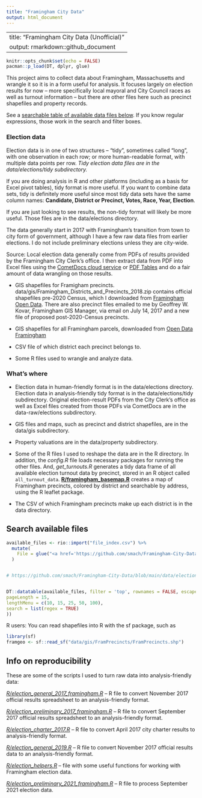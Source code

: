 ```yaml
---
title: "Framingham City Data"
output: html_document
---
```


---
title: "Framingham City Data (Unofficial)"
output: rmarkdown::github_document
---

```r
knitr::opts_chunk$set(echo = FALSE)
pacman::p_load(DT, dplyr, glue)
```

This project aims to collect data about Framingham, Massachusetts and wrangle it so it is in a form useful for analysis. It focuses largely on election results for now -- more specifically local mayoral and City Council races as well as turnout information -- but there are other files here such as precinct shapefiles and property records.

See a [searchable table of available data files below](#search-available-files). If you know regular expressions, those work in the search and filter boxes.

### Election data

Election data is in one of two structures -- "tidy", sometimes called "long", with one observation in each row; or more human-readable format, with multiple data points per row. _Tidy election data files are in the data/elections/tidy subdirectory._

If you are doing analysis in R and other platforms (including as a basis for Excel pivot tables), tidy format is more useful. If you want to combine data sets, tidy is definitely more useful since most tidy data sets have the same column names: **Candidate, District or Precinct, Votes, Race, Year, Election**.  

If you are just looking to see results, the non-tidy format will likely be more useful. Those files are in the data/elections directory.

The data generally start in 2017 with Framingham's transition from town to city form of government, although I have a few raw data files from earlier elections. I do not include preliminary elections unless they are city-wide. 

Source: Local election data generally come from PDFs of results provided by the Framingham City Clerk's office. I then extract data from PDF into Excel files using the [CometDocs cloud service](https://www.cometdocs.com/) or [PDF Tables](https://pdftables.com/) and do a fair amount of data wrangling on those results.


* GIS shapefiles for Framigham precincts. data/gis/Framingham_Districts_and_Precincts_2018.zip contains official shapefiles pre-2020 Census, which I downloaded from [Framingham Open Data](https://data.framinghamma.gov/Community-Development/Framingham-Districts-and-Precincts/9pzx-4i9g). There are also precinct files emailed to me by Geoffrey W. Kovar, Framingham GIS Manager, via email on July 14, 2017 and a new file of proposed post-2020-Census precincts.

* GIS shapefiles for all Framingham parcels, downloaded from [Open Data Framingham](https://data.framinghamma.gov/Community-Development/Framingham-Parcels/5vrm-nj3j)

* CSV file of which district each precinct belongs to.

* Some R files used to wrangle and analyze data.

### What's where

* Election data in human-friendly format is in the data/elections directory. Election data in analysis-friendly tidy format is in the data/elections/tidy subdirectory. Original election-result PDFs from the City Clerk's office as well as Excel files created from those PDFs via CometDocs are in the data-raw/elections subdirectory.

* GIS files and maps, such as precinct and district shapefiles, are in the data/gis subdirectory.

* Property valuations are in the data/property subdirectory.

* Some of the R files I used to reshape the data are in the R directory. In addition, the _config.R_ file loads necessary packages for running the other files. And, *get_turnouts.R* generates a tidy data frame of all available election turnout data by precinct, stored in an R object called `all_turnout_data`. **<a href='https://github.com/smach/Framingham-City-Data/blob/main/R/framingham_basemap.R'>R/framingham_basemap.R</a>** creates a map of Framingham precincts, colored by district and searchable by address, using the R leaflet package.

* The CSV of which Framingham precincts make up each district is in the data directory.

## Search available files

```r

available_files <- rio::import("file_index.csv") %>%
  mutate(
    File = glue("<a href='https://github.com/smach/Framingham-City-Data/blob/main/{File}'>{File}</a>")
  )


# https://github.com/smach/Framingham-City-Data/blob/main/data/elections/2021_preliminary_turnout_framingham.csv


DT::datatable(available_files, filter = 'top', rownames = FALSE, escape = FALSE, options = list(
pageLength = 15,
lengthMenu = c(10, 15, 25, 50, 100),
search = list(regex = TRUE)
))

```


R users: You can read shapefiles into R with the sf package, such as

```r
library(sf)
framgeo <- sf::read_sf("data/gis/FramPrecincts/FramPrecincts.shp")

```


## Info on reproducibility

These are some of the scripts I used to turn raw data into analysis-friendly data:

*<a href='https://github.com/smach/Framingham-City-Data/blob/main/R/election_general_2017_framingham.R'>R/election_general_2017_framingham.R</a>* -- R file to convert November 2017 official results spreadsheet to an analysis-friendly format.

*<a href='https://github.com/smach/Framingham-City-Data/blob/main/R/election_preliminary_2017_framingham.R'>R/election_preliminary_2017_framingham.R</a>* -- R file to convert September 2017 official results spreadsheet to an analysis-friendly format.

*<a href='https://github.com/smach/Framingham-City-Data/blob/main/R/election_charter_2017.R'>R/election_charter_2017.R</a>* -- R file to convert April 2017 city charter results to analysis-friendly format.

*<a href='https://github.com/smach/Framingham-City-Data/blob/main/R/election_general_2019.R'>R/election_general_2019.R</a>* -- R file to convert November 2017 official results data to an analysis-friendly format.

*<a href='https://github.com/smach/Framingham-City-Data/blob/main/R/election_helpers.R'>R/election_helpers.R</a>* -- file with some useful functions for working with Framingham election data.

*<a href='https://github.com/smach/Framingham-City-Data/blob/main/R/election_preliminary_2021_framingham.R'>R/election_preliminary_2021_framingham.R</a>* -- R file to process September 2021 election data.




